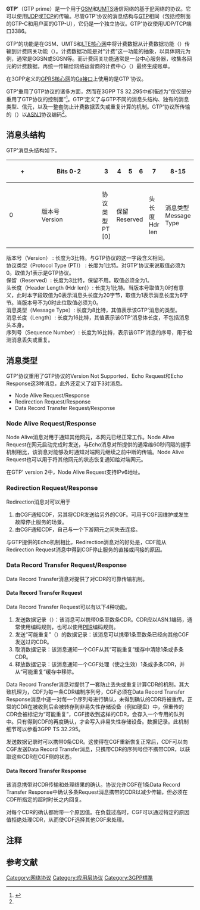 {{更新|time=2019-07-11T09:30:10+00:00}}
{{NoteTA
|G1 = IT
}}
{{IPstack}}
'''GTP''''（GTP prime）是一个用于[[GSM|GSM]]和[[UMTS|UMTS]]通信网络的基于[[网际协议|IP]]网络的协议。它可以使用[[用户数据报协议|UDP]]或[[传输控制协议|TCP]]的传输。尽管GTP'协议的消息结构与[[GPRS隧道协议|GTP]]相同（包括控制面的GTP-C和用户面的GTP-U），它仍是一个独立协议。GTP'协议使用UDP/TCP端口3386。{{NoteTag|GTP'协议的Request消息发给端口3386（也可以配置为其他端口），而发送方的端口是本地分配的；Response消息的发送、接受方端口号与Request消息的相反。<ref name=TS32.295/>GTP协议的Request消息同样允许本地分配发送方端口号，<ref name=TS29.060>{{Cite web|url=http://www.3gpp.org/DynaReport/29060.htm|title=3GPP TS 29.060 Technical Specification Group Core Network and Terminals; General Packet Radio Service (GPRS); GPRS Tunnelling Protocol (GTP) across the Gn and Gp interface|language=en|accessdate=2016-07-20|quote=章节：10.1.1|archive-date=2016-07-25|archive-url=https://web.archive.org/web/20160725122757/http://www.3gpp.org/DynaReport/29060.htm|dead-url=no}}</ref>但通常会使用与接收方相同的知名端口号2123/2152，因为可以用TEID（Tunnel Endpoint IDentifier）来区分不同的tunnel。GTP'协议没有TEID，所以常使用不同的发送方端口号。}}

GTP'的功能是在GSM、UMTS和[[系统架构演进|LTE核心网]]中将计费数据从计费数据功能（{{lang|en|CDF，Charging Data Function}}）传输到计费网关功能（{{lang|en|CGF，Charging Gateway Function}}）。计费数据功能是对“计费”这一功能的抽象，以具体网元为例，通常是GGSN或SGSN等。而计费网关功能通常是一台中心服务器，收集各网元的计费数据，再统一传输给网络运营商的计费中心（{{lang|en|billing center}}）最终生成账单。

在3GPP定义的[[GPRS核心网|GPRS核心网]]的[[GPRS核心网#.E5.9C.A8GPRS.E7.BD.91.E7.BB.9C.E4.B8.AD.E7.9A.84.E6.8E.A5.E5.8F.A3|Ga接口]]上使用的是GTP'协议。

GTP'重用了GTP协议的诸多方面，然而在3GPP TS 32.295中却描述为“仅仅部分重用了GTP协议的控制面”<ref name=TS32.295>{{Cite web|url=http://www.3gpp.org/DynaReport/32295.htm|title=3GPP TS 32.295 v12.2.0 Telecommunication management; Charging management; Charging Data Record (CDR) transfer|accessdate=2016-07-20|language=en|work=|publisher=|date=|archive-date=2016-02-21|archive-url=https://web.archive.org/web/20160221174843/http://www.3gpp.org/DynaReport/32295.htm|dead-url=no}}</ref>。GTP'定义了与GTP不同的消息头结构、独有的消息类型、信元，以及一整套防止计费数据丢失或重复计算的机制。GTP'协议所传输的{{link-en|计费数据记录|Charging_data_record}}（{{lang-en|CDR，Charging Data Record}}）以[[ASN.1|ASN.1]]协议编码<ref name=TS32.295></ref>。

== 消息头结构 ==
GTP'消息头结构如下。

{| class="wikitable" style="text-align:center"
|-
! width="4%"|+
! colspan="3" width="9%"| Bits 0-2
! colspan="1" width="3%"| 3
! colspan="1" width="3%"| 4
! colspan="1" width="3%"| 5
! colspan="1" width="3%"| 6
! colspan="1" width="3%"| 7
! colspan="8" width="6"| 8-15
! colspan="16" width="24%"| 16-31
! colspan="16" width="24%"| 32-47
|-
! 0
| colspan="3"| 版本号<br/>Version
| colspan="1"| 协议类型<br/>PT [0]
| colspan="3"| 保留<br/>Reserved
| colspan="1"| 头长度<br/>Hdr len
| colspan="8"| 消息类型<br/>Message Type
| colspan="16"| 消息长度<br/>Length
| colspan="16"| 序列号<br/>Sequence Number
|}

; 版本号（Version） : 长度为3比特。与GTP协议的这一字段含义相同。
; 协议类型（Protocol Type (PT)） : 长度为1比特。对GTP'协议来说取值必须为0。取值为1表示是GTP协议。
; 保留（Reserved）: 长度为3比特，保留不用。取值必须全为1。
; 头长度（Header Length (Hdr len)）: 长度为1比特。当版本号取值为0时有意义，此时本字段取值为0表示消息头长度为20字节，取值为1表示消息长度为6字节。当版本号不为0时此位取值必须为0。
; 消息类型（Message Type）: 长度为8比特，其值表示该GTP'消息的类型。
; 消息长度（Length）: 长度为16比特，其值表示该GTP'消息体长度，不包括消息头本身。
; 序列号（Sequence Number）: 长度为16比特，表示该GTP'消息的序号，用于检测消息丢失或重复。

== 消息类型 ==
GTP'协议重用了GTP协议的Version Not Supported、Echo Request和Echo Response这3种消息，此外还定义了如下3对消息。
* Node Alive Request/Response
* Redirection Request/Response
* Data Record Transfer Request/Response

=== Node Alive Request/Response ===
Node Alive消息对用于通知其他网元，本网元已经正常工作。Node Alive Request在网元启动完成时发送，与Echo消息对所提供的通常维60秒间隔的握手机制相比，该消息对能够及时通知对端网元继续之前中断的传输。Node Alive Request也可以用于将其他网元的状态恢复通知给对端网元。

在GTP' version 2中，Node Alive Request支持IPv6地址。

=== Redirection Request/Response ===
Redirection消息对可以用于
# 由CGF通知CDF，另其将CDR发送给另外的CGF。可用于CGF因维护或发生故障停止服务的场景。
# 由CGF通知CDF，自己与一个下游网元之间失去连接。

与GTP提供的Echo机制相比，Redirection消息对的好处是，CDF能从Redirection Request消息中得到CGF停止服务的直接或间接的原因。

=== Data Record Transfer Request/Response ===
Data Record Transfer消息对提供了对CDR的可靠传输机制。
==== Data Record Transfer Request ====
Data Record Transfer Request可以有以下4种功能。
# 发送数据记录（{{lang|en|Data Record}}）：该消息可以携带0条至数条CDR。CDR应以ASN.1编码，通常使用{{link-en|X.690|X.690#BER_encoding|BER}}编码规则，也可以使用[[ASN.1#PER_範例（未對齊）|PER]]编码规则。
# 发送“可能重复”（{{lang|en|possibly duplicated}}）的数据记录：该消息可以携带1条至数条已经向其他CGF发送过的CDR。
# 取消数据记录：该消息通知一个CGF从其“可能重复”缓存中清除1条或多条CDR。
# 释放数据记录：该消息通知一个CGF处理（使之生效）1条或多条CDR，并从“可能重复”缓存中移除。

Data Record Transfer消息对提供了一套防止丢失或重复计算CDR的机制。其大致机理为，CDF为每一条CDR编制序列号，CGF必须在Data Record Transfer Response消息中逐一对每一个序列号进行确认，未得到确认的CDR将被重传。正常的CDR在被收到后会被转存到非易失性存储设备（例如硬盘）中，但重传的CDR会被标记为“可能重复”，CGF接收到这样的CDR，会存入一个专用的队列中。只有得到CDF的再度确认，才会写入非易失性存储设备。数据记录。此机制细节可以参看3GPP TS 32.295。

发送数据记录时可以携带0条CDR。这使得在CGF重新恢复正常后，CDF可以向CGF发送Data Record Transfer消息，只携带CDR的序列号但不携带CDR，以获取这些CDR在CGF侧的状态。

==== Data Record Transfer Response ====
该消息携带对CDR传输和处理结果的确认。协议允许CGF在1条Data Record Transfer Response中确认多条Request消息携带的CDR以减少传输，但必须在CDF所指定的超时时长之内回复。

对每个CDR的确认都附带一个原因值。在负载过高时，CGF可以通过特定的原因值拒绝处理CDR，从而使CDF选择其他CGF来处理。

== 注释 ==
{{ReflistH}}
{{NoteFoot}}
{{ReflistF}}

== 参考文献 ==
{{refbegin}}
{{Reflist}}
{{refend}}

[[Category:网络协议|Category:网络协议]]
[[Category:应用层协议|Category:应用层协议]]
[[Category:3GPP標準|Category:3GPP標準]]
